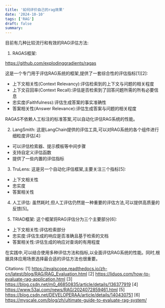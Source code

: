 ```yaml
---
title: '如何评价自己的rag效果'
date: '2024-10-10'
tags: ['RAG']
draft: false
summary: 
---
```




目前有几种比较流行和有效的RAG评估方法:

1. RAGAS框架:

https://github.com/explodinggradients/ragas

这是一个专门用于评估RAG系统的框架,提供了一套综合性的评估指标[1][2]:

- 上下文相关性(Context Relevancy):评估检索到的上下文与问题的相关程度
- 上下文召回率(Context Recall):评估是否检索到了回答问题所需的所有必要信息
- 忠实度(Faithfulness):评估生成答案的事实准确性
- 答案相关性(Answer Relevance):评估生成答案与问题的相关程度

RAGAS不依赖人工标注的标准答案,可以自动化评估RAG系统的性能。

2. LangSmith:
这是LangChain提供的评估工具,可以对RAG系统的各个组件进行细粒度评估[4]:

- 可以评估检索器、提示模板等中间步骤
- 支持自定义评估函数
- 提供了一些内置的评估指标

3. TruLens:
这是另一个自动化评估框架,主要关注三个指标[5]:

- 上下文相关性
- 忠实度
- 答案相关性 

4. 人工评估:
虽然耗时,但人工评估仍然是一种重要的评估方法,可以提供高质量的反馈[5]。

5. TRIAD框架:
这个框架将RAG评估分为三个主要部分[6]:

- 上下文相关性:评估检索部分
- 忠实度:评估生成的响应是否准确且基于检索的文档
- 答案相关性:评估生成的响应对查询的有用程度

在实践中,可以结合使用多种评估方法和指标,以全面评估RAG系统的性能。同时,根据具体应用场景选择最合适的评估方法也很重要。

Citations:
[1] https://evalscope.readthedocs.io/zh-cn/latest/blog/RAG/RAG_Evaluation.html
[2] https://liduos.com/how-to-evaluate-rag-application.html
[3] https://blog.csdn.net/m0_46850835/article/details/136377919
[4] https://www.53ai.com/news/RAG/2024072859461.html
[5] https://blog.csdn.net/DEVELOPERAA/article/details/140430751
[6] https://myscale.com/blog/zh/ultimate-guide-to-evaluate-rag-system/